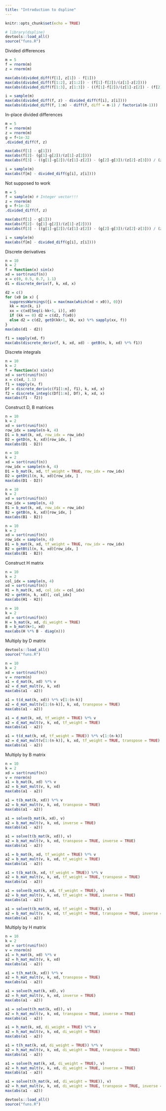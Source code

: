 ```yaml
---
title: "Introduction to dspline"
---
```


```r
knitr::opts_chunk$set(echo = TRUE)
```

```r
# library(dspline)
devtools::load_all()
source("funs.R")
```

Divided differences

```r
m = 5
f = rnorm(m)
z = rnorm(m)

max(abs(divided_diff(f[1], z[1]) - f[1])) 
max(abs(divided_diff(f[1:2], z[1:2]) - (f[1]-f[2])/(z[1]-z[2])))
max(abs(divided_diff(f[1:3], z[1:3]) - ((f[1]-f[2])/(z[1]-z[2]) - (f[2]-f[3])/(z[2]-z[3]))/(z[1]-z[3])))

i = sample(m)
max(abs(divided_diff(f, z) - divided_diff(f[i], z[i])))
max(abs(divided_diff(f, 1:m) - diff(f, diff = m-1) / factorial(m-1)))
```

In-place divided differences

```r
m = 5
f = rnorm(m)
z = rnorm(m)
g = f+1e-32
.divided_diff(f, z)

max(abs(f[1] - g[1]))
max(abs(f[2]- (g[1]-g[2])/(z[1]-z[2])))
max(abs(f[3] - ((g[1]-g[2])/(z[1]-z[2]) - (g[2]-g[3])/(z[2]-z[3])) / (z[1]-z[3])))

i = sample(m)
max(abs(f[m] - divided_diff(g[i], z[i])))
```

Not supposed to work

```r
m = 5
f = sample(m) # Integer vector!!!
z = rnorm(m)
g = f+1e-32
.divided_diff(f, z)

max(abs(f[1] - g[1]))
max(abs(f[2]- (g[1]-g[2])/(z[1]-z[2])))
max(abs(f[3] - ((g[1]-g[2])/(z[1]-z[2]) - (g[2]-g[3])/(z[2]-z[3])) / (z[1]-z[3])))

i = sample(m)
max(abs(f[m] - divided_diff(g[i], z[i])))
```

Discrete derivatives

```r
n = 10
k = 2
f = function(x) sin(x)
xd = sort(runif(n))
x = c(0, 0.5, 0.7, 1.1)
d1 = discrete_deriv(f, k, xd, x)

d2 = c()
for (x0 in x) {
  suppressWarnings({i = max(max(which(xd < x0)), 0)})
  kk = min(k, i)
  xx = c(xd[Seq(i-kk+1, i)], x0)
  if (kk == 0) d2 = c(d2, f(x0))
  else d2 = c(d2, getD(kk+1, kk, xx) %*% sapply(xx, f))
}
max(abs(d1 - d2))

f1 = sapply(xd, f)
max(abs(discrete_deriv(f, k, xd, xd) - getB(n, k, xd) %*% f1))
```

Discrete integrals

```r
n = 10
k = 2
f = function(x) sin(x)
xd = sort(runif(n))
x = c(xd, 1.1)
f1 = sapply(x, f)
Df = discrete_deriv(c(f1[1:n], f1), k, xd, x)
f2 = discrete_integ(c(Df[1:n], Df), k, xd, x)
max(abs(f1 - f2))
```

Construct D, B matrices

```r
n = 10
k = 2
xd = sort(runif(n))
row_idx = sample(n-k, 4)
D1 = b_mat(k, xd, row_idx = row_idx)
D2 = getD(n, k, xd)[row_idx, ]
max(abs(D1 - D2))

n = 10
k = 2
xd = sort(runif(n))
row_idx = sample(n-k, 4)
D1 = b_mat(k, xd, tf_weight = TRUE, row_idx = row_idx)
D2 = getDtil(n, k, xd)[row_idx, ]
max(abs(D1 - D2))

n = 10
k = 2
xd = sort(runif(n))
row_idx = sample(n, 4)
B1 = b_mat(k, xd, row_idx = row_idx)
B2 = getB(n, k, xd)[row_idx, ]
max(abs(B1 - B2))

n = 10
k = 2
xd = sort(runif(n))
row_idx = sample(n, 4)
B1 = b_mat(k, xd, tf_weight = TRUE, row_idx = row_idx)
B2 = getBtil(n, k, xd)[row_idx, ]
max(abs(B1 - B2))
```

Construct H matrix

```r
n = 10
k = 2
col_idx = sample(n, 4)
xd = sort(runif(n))
H1 = h_mat(k, xd, col_idx = col_idx)
H2 = getH(n, k, xd)[, col_idx]
max(abs(H1 - H2))

n = 10
k = 2
xd = sort(runif(n))
H = h_mat(k, xd, di_weight = TRUE)
B = b_mat(k+1, xd)
max(abs(H %*% B - diag(n)))
```

Multiply by D matrix

```r
devtools::load_all()
source("funs.R")

n = 10
k = 2
xd = sort(runif(n))
v = rnorm(n)
a1 = d_mat(k, xd) %*% v 
a2 = d_mat_mult(v, k, xd)
max(abs(a1 - a2))

a1 = t(d_mat(k, xd)) %*% v[1:(n-k)]
a2 = d_mat_mult(v[1:(n-k)], k, xd, transpose = TRUE)
max(abs(a1 - a2))

a1 = d_mat(k, xd, tf_weight = TRUE) %*% v
a2 = d_mat_mult(v, k, xd, tf_weight = TRUE)
max(abs(a1 - a2))

a1 = t(d_mat(k, xd, tf_weight = TRUE)) %*% v[1:(n-k)]
a2 = d_mat_mult(v[1:(n-k)], k, xd, tf_weight = TRUE, transpose = TRUE)
max(abs(a1 - a2))
```

Multiply by B matrix

```r
n = 10
k = 2
xd = sort(runif(n))
v = rnorm(n)
a1 = b_mat(k, xd) %*% v 
a2 = b_mat_mult(v, k, xd)
max(abs(a1 - a2))

a1 = t(b_mat(k, xd)) %*% v
a2 = b_mat_mult(v, k, xd, transpose = TRUE)
max(abs(a1 - a2))

a1 = solve(b_mat(k, xd), v)
a2 = b_mat_mult(v, k, xd, inverse = TRUE)
max(abs(a1 - a2))

a1 = solve(t(b_mat(k, xd)), v)
a2 = b_mat_mult(v, k, xd, transpose = TRUE, inverse = TRUE)
max(abs(a1 - a2))

a1 = b_mat(k, xd, tf_weight = TRUE) %*% v
a2 = b_mat_mult(v, k, xd, tf_weight = TRUE)
max(abs(a1 - a2))

a1 = t(b_mat(k, xd, tf_weight = TRUE)) %*% v
a2 = b_mat_mult(v, k, xd, tf_weight = TRUE, transpose = TRUE)
max(abs(a1 - a2))

a1 = solve(b_mat(k, xd, tf_weight = TRUE), v)
a2 = b_mat_mult(v, k, xd, tf_weight = TRUE, inverse = TRUE)
max(abs(a1 - a2))

a1 = solve(t(b_mat(k, xd, tf_weight = TRUE)), v)
a2 = b_mat_mult(v, k, xd, tf_weight = TRUE, transpose = TRUE, inverse = TRUE)
max(abs(a1 - a2))
```

Multiply by H matrix

```r
n = 10
k = 2
xd = sort(runif(n))
v = rnorm(n)
a1 = h_mat(k, xd) %*% v
a2 = h_mat_mult(v, k, xd)
max(abs(a1 - a2))

a1 = t(h_mat(k, xd)) %*% v
a2 = h_mat_mult(v, k, xd, transpose = TRUE)
max(abs(a1 - a2))

a1 = solve(h_mat(k, xd), v)
a2 = h_mat_mult(v, k, xd, inverse = TRUE)
max(abs(a1 - a2))

a1 = solve(t(h_mat(k, xd)), v)
a2 = h_mat_mult(v, k, xd, transpose = TRUE, inverse = TRUE)
max(abs(a1 - a2))

a1 = h_mat(k, xd, di_weight = TRUE) %*% v
a2 = h_mat_mult(v, k, xd, di_weight = TRUE)
max(abs(a1 - a2))

a1 = t(h_mat(k, xd, di_weight = TRUE)) %*% v
a2 = h_mat_mult(v, k, xd, di_weight = TRUE, transpose = TRUE)
max(abs(a1 - a2))

a1 = solve(h_mat(k, xd, di_weight = TRUE), v)
a2 = h_mat_mult(v, k, xd, di_weight = TRUE, inverse = TRUE)
max(abs(a1 - a2))

a1 = solve(t(h_mat(k, xd, di_weight = TRUE)), v)
a2 = h_mat_mult(v, k, xd, di_weight = TRUE, transpose = TRUE, inverse = TRUE)
max(abs(a1 - a2))
```

```r
devtools::load_all()
source("funs.R")
```